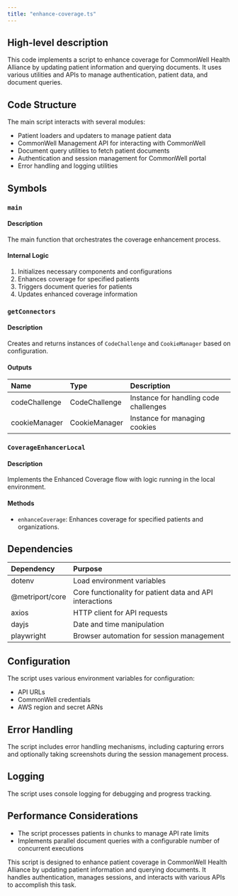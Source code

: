 ```yaml
---
title: "enhance-coverage.ts"
---
```


## High-level description
This code implements a script to enhance coverage for CommonWell Health Alliance by updating patient information and querying documents. It uses various utilities and APIs to manage authentication, patient data, and document queries.

## Code Structure
The main script interacts with several modules:
- Patient loaders and updaters to manage patient data
- CommonWell Management API for interacting with CommonWell
- Document query utilities to fetch patient documents
- Authentication and session management for CommonWell portal
- Error handling and logging utilities

## Symbols

### `main`
#### Description
The main function that orchestrates the coverage enhancement process.

#### Internal Logic
1. Initializes necessary components and configurations
2. Enhances coverage for specified patients
3. Triggers document queries for patients
4. Updates enhanced coverage information

### `getConnectors`
#### Description
Creates and returns instances of `CodeChallenge` and `CookieManager` based on configuration.

#### Outputs
| Name | Type | Description |
|:-----|:-----|:------------|
| codeChallenge | CodeChallenge | Instance for handling code challenges |
| cookieManager | CookieManager | Instance for managing cookies |

### `CoverageEnhancerLocal`
#### Description
Implements the Enhanced Coverage flow with logic running in the local environment.

#### Methods
- `enhanceCoverage`: Enhances coverage for specified patients and organizations.

## Dependencies
| Dependency | Purpose |
|:-----------|:--------|
| dotenv | Load environment variables |
| @metriport/core | Core functionality for patient data and API interactions |
| axios | HTTP client for API requests |
| dayjs | Date and time manipulation |
| playwright | Browser automation for session management |

## Configuration
The script uses various environment variables for configuration:
- API URLs
- CommonWell credentials
- AWS region and secret ARNs

## Error Handling
The script includes error handling mechanisms, including capturing errors and optionally taking screenshots during the session management process.

## Logging
The script uses console logging for debugging and progress tracking.

## Performance Considerations
- The script processes patients in chunks to manage API rate limits
- Implements parallel document queries with a configurable number of concurrent executions

This script is designed to enhance patient coverage in CommonWell Health Alliance by updating patient information and querying documents. It handles authentication, manages sessions, and interacts with various APIs to accomplish this task.